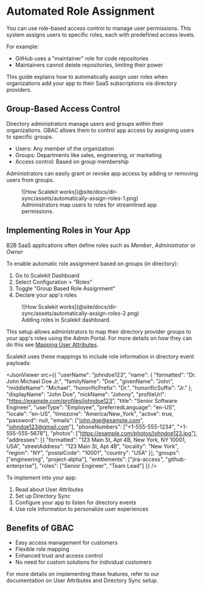 # Automated Role Assignment

You can use role-based access control to manage user permissions. This system assigns users to specific roles, each
with predefined access levels.

For example:

- GitHub uses a "maintainer" role for code repositories
- Maintainers cannot delete repositories, limiting their power

This guide explains how to automatically assign user roles when organizations add your app to their SaaS subscriptions
via directory providers.

## Group-Based Access Control

Directory administrators manage users and groups within their organizations. GBAC allows them to control app access by
assigning users to specific groups.

- Users: Any member of the organization
- Groups: Departments like sales, engineering, or marketing
- Access control: Based on group membership

Administrators can easily grant or revoke app access by adding or removing users from groups.

<figure className='width-50'>
  ![How Scalekit works](@site/docs/dir-sync/assets/automatically-assign-roles-1.png)
  <figcaption>Administrators map users to roles for streamlined app permissions.</figcaption>
</figure>

## Implementing Roles in Your App

B2B SaaS applications often define roles such as _Member_, _Administrator_ or _Owner_

To enable automatic role assignment based on groups (in directory):

1. Go to Scalekit Dashboard
2. Select Configuration > "Roles"
3. Toggle "Group Based Role Assignment"
4. Declare your app's roles

<figure className='width-75'>
  ![How Scalekit works](@site/docs/dir-sync/assets/automatically-assign-roles-2.png)
  <figcaption>Adding roles in Scalekit dashboard.</figcaption>
</figure>

This setup allows administrators to map their directory provider groups to your app's roles using the Admin Portal. For more details on how they can do this see [Mapping User Attributes](docs/dir-sync/map-user-attributes.mdx).

Scalekit uses these mappings to include role information in directory event payloads:

<CodeWithHeader title="Sample Directory Event Payload">

<JsonViewer src={{
        "userName": "johndoe123",
        "name": {
          "formatted": "Dr. John Michael Doe Jr.",
          "familyName": "Doe",
          "givenName": "John",
          "middleName": "Michael",
          "honorificPrefix": "Dr.",
          "honorificSuffix": "Jr."
        },
        "displayName": "John Doe",
        "nickName": "Johnny",
        "profileUrl": "https://example.com/profiles/johndoe123",
        "title": "Senior Software Engineer",
        "userType": "Employee",
        "preferredLanguage": "en-US",
        "locale": "en-US",
        "timezone": "America/New_York",
        "active": true,
        "password": null,
        "emails": ["john.doe@example.com", "johndoe123@gmail.com"],
        "phoneNumbers": ["+1-555-555-1234", "+1-555-555-5678"],
        "photos": ["https://example.com/photos/johndoe123.jpg"],
        "addresses": [{
          "formatted": "123 Main St, Apt 4B, New York, NY 10001, USA",
          "streetAddress": "123 Main St, Apt 4B",
          "locality": "New York",
          "region": "NY",
          "postalCode": "10001",
          "country": "USA"
        }],
        "groups": ["engineering", "project-alpha"],
        "entitlements": ["jira-access", "github-enterprise"],
        "roles": ["Senior Engineer", "Team Lead"]
      }} />

</CodeWithHeader>

To implement into your app:

1. Read about User Attributes
2. Set up Directory Sync
3. Configure your app to listen for directory events
4. Use role information to personalize user experiences

## Benefits of GBAC

- Easy access management for customers
- Flexible role mapping
- Enhanced trust and access control
- No need for custom solutions for individual customers

For more details on implementing these features, refer to our documentation on User Attributes and Directory Sync setup.
